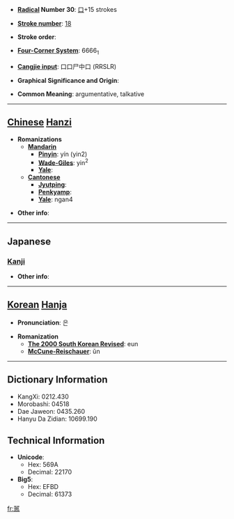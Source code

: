 * '''[[Wiktionary:Chinese radical index| Radical]] Number 30''': [[Wiktionary:Chinese radical index 口|口]]+15 strokes

* '''[[Wiktionary:Chinese total strokes index|Stroke number]]''': [[Wiktionary:Chinese total strokes index 18|18]]

* '''Stroke order''': 

* '''[[Wiktionary:Chinese four corner index|Four-Corner System]]''': 6666<sub>1</sub>

* '''[[Wiktionary:Chinese Cangjie index|Cangjie input]]''': 口口尸中口 (RRSLR)

* '''Graphical Significance and Origin''': 

* '''Common Meaning''': argumentative, talkative

----

== [[Chinese]] [[Hanzi]] ==

* '''Romanizations'''
** '''[[Mandarin]]'''
*** '''[[Pinyin]]''': yín (yin2)
*** '''[[Wade-Giles]]''': yin<sup>2</sup>
*** '''[[Yale]]''': 
** '''[[Cantonese]]'''
*** '''[[Jyutping]]''':
*** '''[[Penkyamp]]''': 
*** '''[[Yale]]''': ngan4

* '''Other info''': 

----

==Japanese==
===[[Kanji]]===
{{kanji|on readings=[[ぎん]] (gin), [[ごん]] (gon), [[がん]] (gan), [[げん]] (gen)|kun readings=[[わるい]] (warui), [[おろか]] (oroka), [[つれない]] (tsurenai)}}

* '''Other info''':  

----

== [[Korean]] [[Hanja]] ==

* '''Pronunciation''': 은

* '''Romanization'''
** '''[[The 2000 South Korean Revised Romanization|The 2000 South Korean Revised]]''': eun
** '''[[McCune-Reischauer]]''': ŭn

----

== Dictionary Information ==

* KangXi: 0212.430
* Morobashi: 04518
* Dae Jaweon: 0435.260
* Hanyu Da Zidian: 10699.190

== Technical Information ==

* '''Unicode''':
** Hex: 569A
** Decimal: 22170
* '''Big5''':
** Hex: EFBD
** Decimal: 61373

[[fr:嚚]]